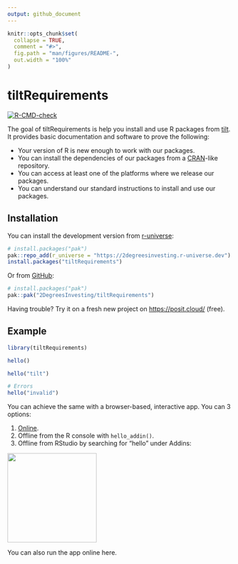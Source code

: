 ```yaml
---
output: github_document
---
```


<!-- README.md is generated from README.Rmd. Please edit that file -->

```r
knitr::opts_chunk$set(
  collapse = TRUE,
  comment = "#>",
  fig.path = "man/figures/README-",
  out.width = "100%"
)
```

# tiltRequirements

<!-- badges: start -->
[![R-CMD-check](https://github.com/2DegreesInvesting/tiltRequirements/actions/workflows/R-CMD-check.yaml/badge.svg)](https://github.com/2DegreesInvesting/tiltRequirements/actions/workflows/R-CMD-check.yaml)
<!-- badges: end -->

The goal of tiltRequirements is help you install and use R packages from
[tilt](https://www.tiltsmes.org/). It provides basic documentation and software
to prove the following:

* Your version of R is new enough to work with our packages.
* You can install the dependencies of our packages from a
[CRAN](http://cran.r-project.org/)-like repository.
* You can access at least one of the platforms where we release our packages.
* You can understand our standard instructions to install and use our packages.

## Installation

You can install the development version from
[r-universe](https://r-universe.dev/):

``` r
# install.packages("pak")
pak::repo_add(r_universe = "https://2degreesinvesting.r-universe.dev")
install.packages("tiltRequirements")
```

Or from [GitHub](https://github.com/):

``` r
# install.packages("pak")
pak::pak("2DegreesInvesting/tiltRequirements")
```

Having trouble? Try it on a fresh new project on <https://posit.cloud/>
(free).

## Example

```r
library(tiltRequirements)

hello()

hello("tilt")

# Errors
hello("invalid")
```

You can achieve the same with a browser-based, interactive app. You can 3 options:

1. [Online](https://tiltsmes.shinyapps.io/tiltrequirements/).
2. Offline from the R console with `hello_addin()`.
3. Offline from RStudio by searching for "hello" under Addins:


<img src=FIXME width=200>

You can also run the app online here.
